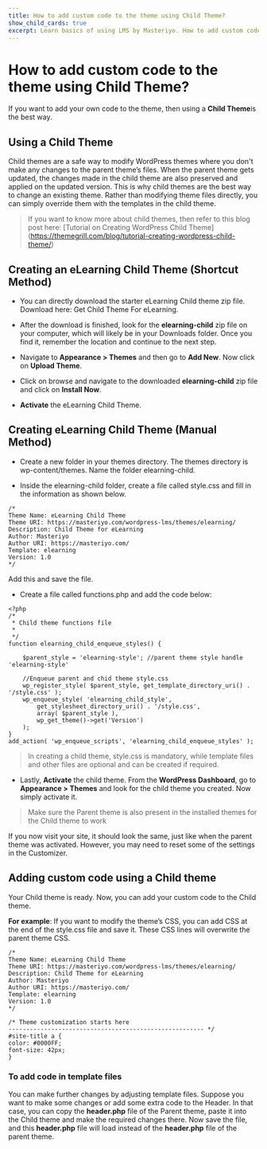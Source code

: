 ---
title: How to add custom code to the theme using Child Theme?
show_child_cards: true
excerpt: Learn basics of using LMS by Masteriyo. How to add custom code to the theme using Child Theme.
---

# How to add custom code to the theme using Child Theme?

If you want to add your own code to the theme, then using a **Child Theme**is the best way.

## Using a Child Theme

Child themes are a safe way to modify WordPress themes where you don't make any changes to the parent theme’s files. When the parent theme gets updated, the changes made in the child theme are also preserved and applied on the updated version. This is why child themes are the best way to change an existing theme. Rather than modifying theme files directly, you can simply override them with the templates in the child theme.

> If you want to know more about child themes, then refer to this blog post here: [Tutorial on Creating WordPress Child Theme] (https://themegrill.com/blog/tutorial-creating-wordpress-child-theme/)

## Creating an eLearning Child Theme (Shortcut Method)

- You can directly download the starter eLearning Child theme zip file. Download here: Get Child Theme For eLearning.

- After the download is finished, look for the **elearning-child** zip file on your computer, which will likely be in your Downloads folder. Once you find it, remember the location and continue to the next step.

- Navigate to **Appearance > Themes** and then go to **Add New**. Now click on **Upload Theme**.

- Click on browse and navigate to the downloaded **elearning-child** zip file and click on **Install Now**.

- **Activate** the eLearning Child Theme.

## Creating eLearning Child Theme (Manual Method)

- Create a new folder in your themes directory. The themes directory is wp-content/themes. Name the folder elearning-child.

- Inside the elearning-child folder, create a file called style.css and fill in the information as shown below.


``` 
/*
Theme Name: eLearning Child Theme
Theme URI: https://masteriyo.com/wordpress-lms/themes/elearning/
Description: Child Theme for eLearning
Author: Masteriyo
Author URI: https://masteriyo.com/
Template: elearning 
Version: 1.0
*/
```

Add this and save the file.

- Create a file called functions.php and add the code below:

```
<?php
/* 
 * Child theme functions file
 * 
 */
function elearning_child_enqueue_styles() {

	$parent_style = 'elearning-style'; //parent theme style handle 'elearning-style'

	//Enqueue parent and chid theme style.css
	wp_register_style( $parent_style, get_template_directory_uri() . '/style.css' ); 
	wp_enqueue_style( 'elearning_child_style',
	    get_stylesheet_directory_uri() . '/style.css',
	    array( $parent_style ),
	    wp_get_theme()->get('Version')
	);
}
add_action( 'wp_enqueue_scripts', 'elearning_child_enqueue_styles' );
```

> In creating a child theme, style.css is mandatory, while template files and other files are optional and can be created if required.

- Lastly, **Activate** the child theme. From the **WordPress Dashboard**, go to **Appearance > Themes** and look for the child theme you created. Now simply activate it.


> Make sure the Parent theme is also present in the installed themes for the Child theme to work

If you now visit your site, it should look the same, just like when the parent theme was activated. However, you may need to reset some of the settings in the Customizer.

## Adding custom code using a Child theme

Your Child theme is ready. Now, you can add your custom code to the Child theme.

**For example**: If you want to modify the theme’s CSS, you can add CSS at the end of the style.css file and save it. These CSS lines will overwrite the parent theme CSS.

```
/*
Theme Name: eLearning Child Theme
Theme URI: https://masteriyo.com/wordpress-lms/themes/elearning/
Description: Child Theme for eLearning
Author: Masteriyo
Author URI: https://masteriyo.com/
Template: elearning 
Version: 1.0
*/

/* Theme customization starts here
------------------------------------------------------- */
#site-title a {
color: #0000FF;
font-size: 42px;
}

```

### To add code in template files

You can make further changes by adjusting template files. Suppose you want to make some changes or add some extra code to the Header. In that case, you can copy the **header.php** file of the Parent theme, paste it into the Child theme and make the required changes there. Now save the file, and this **header.php** file will load instead of the **header.php** file of the parent theme.

